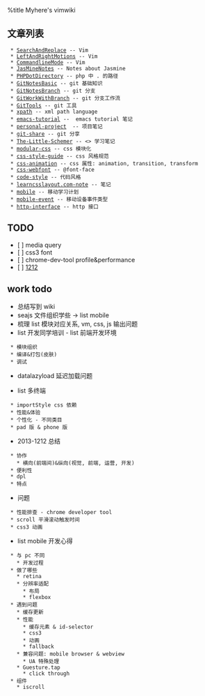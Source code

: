 %title Myhere's vimwiki

== 文章列表 ==
  * [[SearchAndReplace]] -- Vim
  * [[LeftAndRightMotions]] -- Vim
  * [[CommandlineMode]] -- Vim
  * [[JasMineNotes]] -- Notes about Jasmine
  * [[PHPDotDirectory]] -- php 中 . 的路径
  * [[GitNotesBasic]] -- git 基础知识
  * [[GitNotesBranch]] -- git 分支
  * [[GitWorkWithBranch]] -- git 分支工作流
  * [[GitTools]] -- git 工具
  * [[xpath]] -- xml path language
  * [[emacs-tutorial]] --  emacs tutorial 笔记
  * [[personal-project]]  -- 项目笔记
  * [[git-share]] -- git 分享
  * [[The-Little-Schemer]] -- <<The Little Schemer>> 学习笔记
  * [[modular-css]] -- css 模块化
  * [[css-style-guide]] -- css 风格规范
  * [[css-animation]] -- css 属性: animation, transition, transform
  * [[css-webfont]] -- @font-face
  * [[code-style]] -- 代码风格
  * [[learncsslayout.com-note]] -- 笔记
  * [[mobile]] -- 移动学习计划
  * [[mobile-event]] -- 移动设备事件类型
  * [[http-interface]] -- http 接口


== TODO ==
* [ ] media query
* [ ] css3 font
* [ ] chrome-dev-tool profile&performance
* [ ] [[1212]]


== work todo ==
* 总结写到 wiki
* seajs 文件组织学些 -> list mobile
* 梳理 list 模块对应关系, vm, css, js 输出问题
* list 开发同学培训 - list 前端开发环境
  * 模块组织
  * 编译&打包(皮肤)
  * 调试
* datalazyload 延迟加载问题

* list 多终端
  * importStyle css 依赖
  * 性能&体验
  * 个性化 - 不同类目
  * pad 版 & phone 版


* 2013-1212 总结
  * 协作
    * 横向(前端间)&纵向(视觉, 前端, 运营, 开发)
  * 便利性
  * dpl
  * 特点

* 问题
  * 性能排查 - chrome developer tool
  * scroll 平滑滚动触发时间
  * css3 动画

* list mobile 开发心得
  * 与 pc 不同
    * 开发过程
  * 做了哪些
    * retina
    * 分辨率适配
      * 布局
      * flexbox
  * 遇到问题
    * 缓存更新
    * 性能
      * 缓存元素 & id-selector
      * css3
      * 动画
      * fallback
    * 兼容问题: mobile browser & webview
      * UA 特殊处理
    * Guesture.tap
      * click through
  * 组件
    * iscroll

